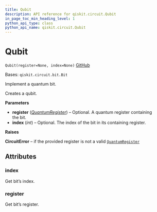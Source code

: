 ```yaml
---
title: Qubit
description: API reference for qiskit.circuit.Qubit
in_page_toc_min_heading_level: 1
python_api_type: class
python_api_name: qiskit.circuit.Qubit
---
```


# Qubit

<span id="qiskit.circuit.Qubit" />

`Qubit(register=None, index=None)` [GitHub](https://github.com/qiskit/qiskit/tree/stable/0.20/qiskit/circuit/quantumregister.py "view source code")

Bases: `qiskit.circuit.bit.Bit`

Implement a quantum bit.

Creates a qubit.

**Parameters**

*   **register** ([*QuantumRegister*](qiskit.circuit.QuantumRegister "qiskit.circuit.QuantumRegister")) – Optional. A quantum register containing the bit.
*   **index** (*int*) – Optional. The index of the bit in its containing register.

**Raises**

**CircuitError** – if the provided register is not a valid [`QuantumRegister`](qiskit.circuit.QuantumRegister "qiskit.circuit.QuantumRegister")

## Attributes

<span id="qiskit.circuit.Qubit.index" />

### index

Get bit’s index.

<span id="qiskit.circuit.Qubit.register" />

### register

Get bit’s register.

